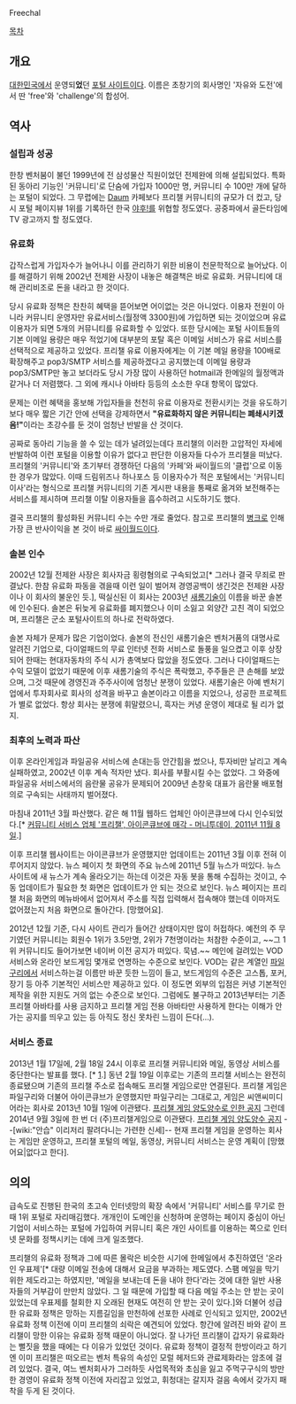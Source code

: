 Freechal

[[목차]]

== 개요 ==
[[대한민국]]에서 운영되'''었'''던 [[포털 사이트]]이다. 이름은 초창기의 회사명인 '자유와 도전'에서 딴 'free'와 'challenge'의 합성어.

== 역사 ==
=== 설립과 성공 ===
한창 벤처붐이 불던 1999년에 전 삼성물산 직원이었던 전제완에 의해 설립되었다. 특화된 동아리 기능인 '커뮤니티'로 단숨에 가입자 1000만 명, 커뮤니티 수 100만 개에 달하는 포털이 되었다. 그 무렵에는 [[Daum]] 카페보다 프리챌 커뮤니티의 규모가 더 컸고, 당시 포털 페이지뷰 1위를 기록하던 한국 [[야후!]]를 위협할 정도였다. 공중파에서 골든타임에 TV 광고까지 할 정도였다.

=== 유료화 ===
갑작스럽게 가입자수가 늘어나니 이를 관리하기 위한 비용이 천문학적으로 늘어났다. 이를 해결하기 위해 2002년 전제완 사장이 내놓은 해결책은 바로 유료화. 커뮤니티에 대해 관리비조로 돈을 내라고 한 것이다.

당시 유료화 정책은 찬찬히 혜택을 뜯어보면 어이없는 것은 아니었다. 이용자 전원이 아니라 커뮤니티 운영자만 유료서비스(월정액 3300원)에 가입하면 되는 것이었으며 유료 이용자가 되면 5개의 커뮤니티를 유료화할 수 있었다. 또한 당시에는 포털 사이트들의 기본 이메일 용량은 매우 적었기에 대부분의 포탈 혹은 이메일 서비스가 유료 서비스를 선택적으로 제공하고 있었다. 프리챌 유료 이용자에게는 이 기본 메일 용량을 100배로 확장해주고 pop3/SMTP 서비스를 제공하겠다고 공지했는데 이메일 용량과 pop3/SMTP만 놓고 보더라도 당시 가장 많이 사용하던 hotmail과 한메일의 월정액과 같거나 더 저렴했다. 그 외에 캐시나 아바타 등등의 소소한 우대 항목이 많았다. 

문제는 이런 혜택을 홍보해 가입자들을 천천히 유료 이용자로 전환시키는 것을 유도하기보다 매우 짧은 기간 안에 선택을 강제하면서 '''"유료화하지 않은 커뮤니티는 폐쇄시키겠음!"'''이라는 초강수를 둔 것이 엄청난 반발을 산 것이다.

공짜로 동아리 기능을 쓸 수 있는 데가 널려있는데다 프리챌의 이러한 고압적인 자세에 반발하여 이런 포털을 이용할 이유가 없다고 판단한 이용자들 다수가 프리챌을 떠났다. 프리챌의 '커뮤니티'와 초기부터 경쟁하던 다음의 '카페'와 싸이월드의 '클럽'으로 이동한 경우가 많았다. 이때 드림위즈나 하나포스 등 이용자수가 적은 포털에서는 '커뮤니티 이사'라는 형식으로 프리챌 커뮤니티의 기존 게시판 내용을 통째로 옮겨와 보전해주는 서비스를 제시하며 프리챌 이탈 이용자들을 흡수하려고 시도하기도 했다. 

결국 프리챌의 활성화된 커뮤니티 수는 수만 개로 줄었다. 참고로 프리챌의 [[병크]]로 인해 가장 큰 반사이익을 본 것이 바로 [[싸이월드]]이다. 

=== 솔본 인수 ===
2002년 12월 전제완 사장은 회사자금 횡령혐의로 구속되었고[* 그러나 결국 무죄로 판결났다. 한참 유료화 파동을 겪을때 이런 일이 벌어져 경영공백이 생긴것은 전제완 사장이나 이 회사의 불운인 듯.], 떡실신된 이 회사는 2003년 [[새롬기술]]이 이름을 바꾼 솔본에 인수된다. 솔본은 뒤늦게 유료화를 폐지했으나 이미 소잃고 외양간 고친 격이 되었으며, 프리챌은 군소 포털사이트의 하나로 전락하였다.

솔본 자체가 문제가 많은 기업이었다. 솔본의 전신인 새롬기술은 벤처거품의 대명사로 알려진 기업으로, 다이얼패드의 무료 인터넷 전화 서비스로 돌풍을 일으켰고 이후 상장되어 한때는 현대자동차의 주식 시가 총액보다 많았을 정도였다. 그러나 다이얼패드는 수익 모델이 없었기 때문에 이후 새롬기술의 주식은 폭락했고, 주주들은 큰 손해를 보았으며, 그것 때문에 경영진과 주주사이에 엄청난 분쟁이 있었다. 새롬기술은 아예 벤처기업에서 투자회사로 회사의 성격을 바꾸고 솔본이라고 이름을 지었으나, 성공한 프로젝트가 별로 없었다. 항상 회사는 분쟁에 휘말렸으니, 흑자는 커녕 운영이 제대로 될 리가 없지.

=== 최후의 노력과 파산 ===
이후 온라인게임과 파일공유 서비스에 손대는등 안간힘을 썼으나, 투자비만 날리고 계속 실패하였고, 2002년 이후 계속 적자만 냈다. 회사를 부활시킬 수는 없었다. 그 와중에 파일공유 서비스에서의 음란물 공유가 문제되어 2009년 손창욱 대표가 음란물 배포혐의로 구속되는 사태까지 벌어졌다.

마침내 2011년 3월 파산했다. 같은 해 11월 웹하드 업체인 아이콘큐브에 다시 인수되었다.[* [http://news.naver.com/main/read.nhn?mode=LSD&mid=sec&sid1=105&oid=008&aid=0002656194 커뮤니티 서비스 업체 '프리챌', 아이콘큐브에 매각 - 머니투데이, 2011년 11월 8일].] 

이후 프리챌 웹사이트는 아이콘큐브가 운영했지만 업데이트는 2011년 3월 이후 전혀 이루어지지 않았다. 뉴스 페이지 첫 화면의 주요 뉴스에 2011년 5월 뉴스가 떠있다. 뉴스 사이트에 새 뉴스가 계속 올라오기는 하는데 이것은 자동 봇을 통해 수집하는 것이고, 수동 업데이트가 필요한 첫 화면은 업데이트가 안 되는 것으로 보인다. 뉴스 페이지는 프리챌 처음 화면의 메뉴바에서 없어져서 주소를 직접 입력해서 접속해야 했는데 이마저도 없어졌는지 처음 화면으로 돌아간다. [망했어요].

2012년 12월 기준, 다시 사이트 관리가 들어간 상태이지만 많이 허접하다. 예전의 주 무기였던 커뮤니티는 회원수 1위가 3.5만명, 2위가 7천명이라는 처참한 수준이고, ~~그 1위 커뮤니티도 들어가보면 네이버 이전 공지가 떠있다. 묵념.~~ 메인에 걸려있는 VOD 서비스와 온라인 보드게임 몇개로 연명하는 수준으로 보인다. VOD는 같은 계열인 [[파일구리]]에서 서비스하는걸 이름만 바꾼 듯한 느낌이 들고, 보드게임의 수준은 고스톱, 포커, 장기 등 아주 기본적인 서비스만 제공하고 있다. 이 정도면 외부의 입점은 커녕 기본적인 제작을 위한 지원도 거의 없는 수준으로 보인다. 그럼에도 불구하고 2013년부터는 기존 프리챌 아바타를 사용 금지하고 프리챌 게임 전용 아바타만 사용하게 한다는 이해가 안가는 공지를 띄우고 있는 등 아직도 정신 못차린 느낌이 든다(…).

=== 서비스 종료 ===
2013년 1월 17일에, 2월 18일 24시 이후로 프리챌 커뮤니티와 메일, 동영상 서비스를 중단한다는 발표를 했다. [* [http://tvcast.naver.com/v/33137].] 동년 2월 19일 이후로는 기존의 프리챌 서비스는 완전히 종료됐으며 기존의 프리챌 주소로 접속해도 프리챌 게임으로만 연결된다. 프리챌 게임은 파일구리와 더불어 아이콘큐브가 운영했지만 파일구리는 그대로고, 게임은 씨앤씨미디어라는 회사로 2013년 10월 1일에 이관됐다. [http://game.freechal.com/_others/notice_view.asp?oid=17072&pgno=2 프리챌 게임 양도양수로 인한 공지] 그런데 2014년 9월 3일에 한 번 더 (주)프리챌게임으로 이관됐다. [http://freechal.com/_others/notice_view.asp?oid=17733 프리챌 게임 양도양수 공지] --[wiki:"안습" 이리저리 팔려다니는 가련한 신세]-- 현재 프리챌 게임을 운영하는 회사는 게임만 운영하고, 프리챌 포털의 메일, 동영상, 커뮤니티 서비스는 운영 계획이 [망했어요|없다고 한다].

== 의의 ==
급속도로 진행된 한국의 초고속 인터넷망의 확장 속에서 '커뮤니티' 서비스를 무기로 한때 1위 포털로 자리매김했다. 개개인이 도메인을 신청하며 운영하는 페이지 중심이 아닌 기업이 서비스하는 포털에 가입하여 커뮤니티 혹은 개인 사이트를 이용하는 쪽으로 인터넷 문화를 정책시키는 데에 크게 일조했다. 

프리챌의 유료화 정책과 그에 따른 몰락은 비슷한 시기에 한메일에서 추진하였던 '온라인 우표제'[* 대량 이메일 전송에 대해서 요금을 부과하는 제도였다. 스팸 메일을 막기 위한 제도라고는 하였지만, '메일을 보내는데 돈을 내야 한다'라는 것에 대한 일반 사용자들의 거부감이 만만치 않았다. 그 일 때문에 가입할 때 다음 메일 주소는 안 받는 곳이 있었는데 우표제를 철회한 지 오래된 현재도 여전히 안 받는 곳이 있다.]와 더불어 성급한 유료화 정책은 망하는 지름길임을 만천하에 선포한 사례로 인식되고 있지만, 2002년 유료화 정책 이전에 이미 프리챌의 쇠락은 예견되어 있었다. 항간에 알려진 바와 같이 프리챌이 망한 이유는 유료화 정책 때문이 아니었다. 잘 나가던 프리챌이 갑자기 유료화라는 뻘짓을 했을 때에는 다 이유가 있었던 것이다. 유료화 정책이 결정적 한방이라고 하기엔 이미 프리챌은 떠오르는 벤처 특유의 속성인 모럴 헤저드와 관료제화라는 암초에 걸려 있었다. 결국, 여느 벤처회사가 그러하듯 사업목적와 초심을 잃고 주먹구구식의 방만한 경영이 유료화 정책 이전에 자리잡고 있었고, 휘청대는 갈지자 걸음 속에서 갖가지 패착을 두게 된 것이다.
